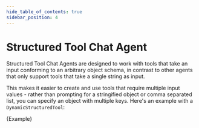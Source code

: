 ```yaml
---
hide_table_of_contents: true
sidebar_position: 4
---
```



# Structured Tool Chat Agent

Structured Tool Chat Agents are designed to work with tools that take an input conforming to an arbitrary object schema, in contrast to other agents that only support tools that take a single string as input.

This makes it easier to create and use tools that require multiple input values - rather than prompting for a stringified object or comma separated list, you can specify an object with multiple keys.
Here's an example with a `DynamicStructuredTool`:

<CodeBlock language="typescript">{Example}</CodeBlock>
